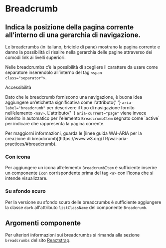 
<Meta title='Documentazione/Menu di navigazione/Breadcrumb' of={Breadcrumb} />

# Breadcrumb

## Indica la posizione della pagina corrente all’interno di una gerarchia di navigazione.

Le breadcrumbs (in italiano, briciole di pane) mostrano la pagina corrente e danno la possibilità di risalire nella gerarchia delle pagine attraverso dei comodi link ai livelli superiori.

Nelle breadcrumbs c’è la possibilità di scegliere il carattere da usare come separatore inserendolo all’interno del tag <Code>&lt;span class="separator"&gt;</Code>.

<div className='docs'>
  <Callout color='success'>
    <CalloutTitle>Accessibilità</CalloutTitle>
    <CalloutText>
      <p>
        Dato che le breadcrumb forniscono una navigazione, è buona idea
        aggiungere un’etichetta significativa come l'attributo{' '}
        <Code>aria-label="breadcrumb"</Code> per descrivere il tipo di
        navigazione fornito nell’elemento <Code>&lt;nav&gt;</Code>. L'attributo{' '}
        <Code>aria-current="page"</Code> viene invece inserito in automatico per
        l'elemento <Code>BreadcrumbItem</Code> segnato come `active` per
        indicare che rappresenta la pagina corrente.
      </p>
      <p>
        Per maggiorni informazioni, guarda le [linee guida WAI-ARIA per la
        creazione di
        breadcrumb](https://www.w3.org/TR/wai-aria-practices/#breadcrumb).
      </p>
    </CalloutText>
  </Callout>
</div>

<Canvas>
  <Story id='componenti-breadcrumb--esempi' />
</Canvas>

### Con icona

Per aggiungere un icona all’elemento `BreadcrumbItem` è sufficiente inserire un componente `Icon` corrispondente prima del tag <Code>&lt;a&gt;</Code> con l’icona che si intende visualizzare.

<Canvas>
  <Story id='componenti-breadcrumb--con-icone' />
</Canvas>

### Su sfondo scuro

Per la versione su sfondo scuro delle breadcrumbs è sufficiente aggiungere la classe `dark` all'attributo `listClassName` del componente `Breadcrumb`.

<Canvas>
  <Story id='componenti-breadcrumb--su-sfondo-scuro' />
</Canvas>

## Argomenti componente

Per ulteriori informazioni sui breadcrumbs si rimanda alla sezione `breadcrumbs` del sito [Reactstrap](https://reactstrap.github.io/components/breadcrumbs/).
